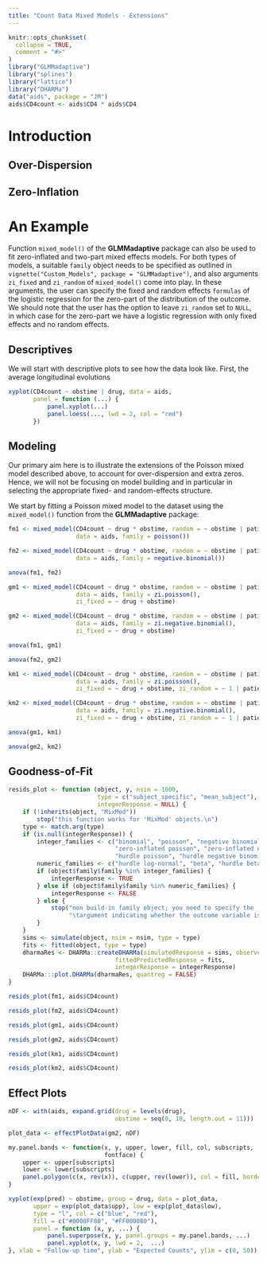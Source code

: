 ```yaml
---
title: "Count Data Mixed Models - Extensions"
---
```


```r
knitr::opts_chunk$set(
  collapse = TRUE,
  comment = "#>"
)
library("GLMMadaptive")
library("splines")
library("lattice")
library("DHARMa")
data("aids", package = "JM")
aids$CD4count <- aids$CD4 * aids$CD4
```


# Introduction

## Over-Dispersion

## Zero-Inflation

# An Example
Function `mixed_model()` of the **GLMMadaptive** package can also be used to fit zero-inflated and two-part mixed effects models. For both types of models, a suitable `family` object needs to be specified as outlined in `vignette("Custom_Models", package = "GLMMadaptive")`, and also arguments `zi_fixed` and `zi_random` of `mixed_model()` come into play. In these arguments, the user can specify the fixed and random effects `formulas` of the logistic regression for the zero-part of the distribution of the outcome. We should note that the 
user has the option to leave `zi_random` set to `NULL`, in which case for the zero-part
we have a logistic regression with only fixed effects and no random effects.


## Descriptives
We will start with descriptive plots to see how the data look like. First, the average longitudinal evolutions
```r
xyplot(CD4count ~ obstime | drug, data = aids, 
       panel = function (...) {
           panel.xyplot(...)
           panel.loess(..., lwd = 2, col = "red")
       })
```

## Modeling
Our primary aim here is to illustrate the extensions of the Poisson mixed model described above, to account for over-dispersion and extra zeros. Hence, we will not be focusing on model building and in particular in selecting the appropriate fixed- and random-effects structure.

We start by fitting a Poisson mixed model to the dataset using the `mixed_model()` function from the **GLMMadaptive** package:
```r
fm1 <- mixed_model(CD4count ~ drug * obstime, random = ~ obstime | patient, 
                   data = aids, family = poisson())
```

```r
fm2 <- mixed_model(CD4count ~ drug * obstime, random = ~ obstime | patient, 
                   data = aids, family = negative.binomial())
```

```r
anova(fm1, fm2)
```

```r
gm1 <- mixed_model(CD4count ~ drug * obstime, random = ~ obstime | patient, 
                   data = aids, family = zi.poisson(),
                   zi_fixed = ~ drug + obstime)
```

```r
gm2 <- mixed_model(CD4count ~ drug * obstime, random = ~ obstime | patient, 
                   data = aids, family = zi.negative.binomial(),
                   zi_fixed = ~ drug + obstime)
```

```r
anova(fm1, gm1)
```

```r
anova(fm2, gm2)
```

```r
km1 <- mixed_model(CD4count ~ drug * obstime, random = ~ obstime | patient, 
                   data = aids, family = zi.poisson(),
                   zi_fixed = ~ drug + obstime, zi_random = ~ 1 | patient)
```

```r
km2 <- mixed_model(CD4count ~ drug * obstime, random = ~ obstime | patient, 
                   data = aids, family = zi.negative.binomial(),
                   zi_fixed = ~ drug + obstime, zi_random = ~ 1 | patient)
```

```r
anova(gm1, km1)
```

```r
anova(gm2, km2)
```

## Goodness-of-Fit

```r
resids_plot <- function (object, y, nsim = 1000,
                         type = c("subject_specific", "mean_subject"),
                         integerResponse = NULL) {
    if (!inherits(object, "MixMod"))
        stop("this function works for 'MixMod' objects.\n")
    type <- match.arg(type)
    if (is.null(integerResponse)) {
        integer_families <- c("binomial", "poisson", "negative binomial",
                              "zero-inflated poisson", "zero-inflated negative binomial", 
                              "hurdle poisson", "hurdle negative binomial")
        numeric_families <- c("hurdle log-normal", "beta", "hurdle beta")
        if (object$family$family %in% integer_families) {
            integerResponse <- TRUE
        } else if (object$family$family %in% numeric_families) {
            integerResponse <- FALSE
        } else {
            stop("non build-in family object; you need to specify the 'integerResponse',\n",
                 "\targument indicating whether the outcome variable is integer or not.\n")
        }
    }
    sims <- simulate(object, nsim = nsim, type = type)
    fits <- fitted(object, type = type)
    dharmaRes <- DHARMa::createDHARMa(simulatedResponse = sims, observedResponse = y, 
                              fittedPredictedResponse = fits, 
                              integerResponse = integerResponse)
    DHARMa:::plot.DHARMa(dharmaRes, quantreg = FALSE)
}
```

```r
resids_plot(fm1, aids$CD4count)
```

```r
resids_plot(fm2, aids$CD4count)
```

```r
resids_plot(gm1, aids$CD4count)
```

```r
resids_plot(gm2, aids$CD4count)
```

```r
resids_plot(km1, aids$CD4count)
```

```r
resids_plot(km2, aids$CD4count)
```

## Effect Plots

```r
nDF <- with(aids, expand.grid(drug = levels(drug),
                              obstime = seq(0, 18, length.out = 11)))

plot_data <- effectPlotData(gm2, nDF)
```

```r
my.panel.bands <- function(x, y, upper, lower, fill, col, subscripts, ..., font, 
                           fontface) {
    upper <- upper[subscripts]
    lower <- lower[subscripts]
    panel.polygon(c(x, rev(x)), c(upper, rev(lower)), col = fill, border = FALSE, ...)
}

xyplot(exp(pred) ~ obstime, group = drug, data = plot_data, 
       upper = exp(plot_data$upp), low = exp(plot_data$low), 
       type = "l", col = c("blue", "red"), 
       fill = c("#0000FF80", "#FF000080"),
       panel = function (x, y, ...) {
           panel.superpose(x, y, panel.groups = my.panel.bands, ...)
           panel.xyplot(x, y, lwd = 2,  ...)
}, xlab = "Follow-up time", ylab = "Expected Counts", ylim = c(0, 50))
```


